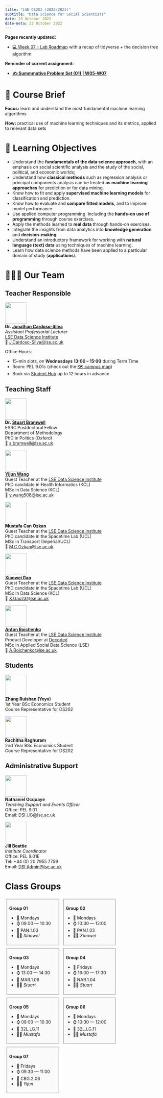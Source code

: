 ```yaml
---
title: "LSE DS202 (2022/2023)"
subtitle: "Data Science for Social Scientists"
date: 23 October 2022
date-meta: 23 October 2022
---
```


::: callout-tip

**Pages recently updated:**

- [💻 Week 07 - Lab Roadmap](/weeks/week07/lab.html) with a recap of tidyverse + the decision tree algorithm

**Reminder of current assignment:**

- [**✍️ Summmative Problem Set (01) | W05-W07**](/assessments/summative1.qmd)

:::


# 📑 Course Brief

**Focus:** learn and understand the most fundamental machine learning algorithms

**How:** practical use of machine learning techniques and its metrics, applied to relevant data sets

# 🎯 Learning Objectives

- Understand the **fundamentals of the data science approach**, with an emphasis on social scientific analysis and the study of the social, political, and economic worlds;
- Understand how **classical methods** such as regression analysis or principal components analysis can be treated **as machine learning approaches** for prediction or for data mining.
- Know how to fit and apply **supervised machine learning models** for classification and prediction.
- Know how to evaluate and **compare fitted models**, and to improve model performance.
- Use applied computer programming, including the **hands-on use of programming** through course exercises.
- Apply the methods learned to **real data** through hands-on exercises.
- Integrate the insights from data analytics into **knowledge generation** and **decision-making**.
- Understand an introductory framework for working with **natural language (text) data** using techniques of machine learning.
- Learn how data science methods have been applied to a particular domain of study (**applications**).

# 🧑🏻‍🏫 Our Team

::: {.panel-tabset}
## Teacher Responsible


![](/figures/people/JonathanCardosoSilva_2022.jpg){fig-align="left" fig-alt="Photo of Dr. Jonathan Cardoso-Silva" width="5em"}  
**Dr. [Jonathan Cardoso-Silva](https://www.lse.ac.uk/DSI/People/Jonathan-Cardoso-Silva)** <br/>
_Assistant Professorial Lecturer_ <br/>
[LSE Data Science Institute](https://lse.ac.uk/dsi)</a><br/>
📧 [J.Cardoso-Silva@lse.ac.uk](mailto:J.Cardoso-Silva@lse.ac.uk)

Office Hours: 

- 15-min slots, on **Wednesdays 13:00 – 15:00** during Term Time
- Room: PEL 9.01c (check out the [🗺️ campus map](https://www.lse.ac.uk/lse-information/assets/documents/21-0099-Campus-Map-update-241121-V6.pdf))
- Book via [Student Hub](https://studenthub.lse.ac.uk/) up to 12 hours in advance

## Teaching Staff

![](/figures/people/stuart.jpg){fig-align="left" fig-alt="Photo of Stuart Bramwell" width="5em"}  
**Dr. [Stuart Bramwell](https://www.lse.ac.uk/Methodology/People/Academic-Staff/Stuart-Bramwell/Stuart-Bramwell)** <br/>
ESRC Postdoctoral Fellow <br/> 
Department of Methodology<br/>
PhD in Politics (Oxford)<br/>
📧 [s.bramwell@lse.ac.uk](mailto:s.bramwell@lse.ac.uk)

![](/figures/people/Yijun.jpg){fig-align="left" fig-alt="Photo of Yijun Wang" width="5em"}  
**[Yijun Wang](https://www.kcl.ac.uk/people/yijun-wang)** <br/>
Guest Teacher at the [LSE Data Science Institute](https://lse.ac.uk/dsi)<br/> 
PhD candidate in Health Informatics (KCL) <br/>
MSc in Data Science (KCL) <br/>
📧 [y.wang508@lse.ac.uk](mailto:y.wang508@lse.ac.uk)

![](/figures/people/mustafa.jfif){fig-align="left" fig-alt="Photo of Mustafa Can Ozkan" width="5em"}  
**Mustafa Can Ozkan** <br/>
Guest Teacher at the [LSE Data Science Institute](https://lse.ac.uk/dsi)<br> 
PhD candidate in the Spacetime Lab (UCL) <br> 
MSc in Transport (Imperial/UCL) <br/>
📧 [M.C.Ozkan@lse.ac.uk](mailto:M.C.Ozkan@lse.ac.uk)


![](/figures/people/Xiaowei.png){fig-align="left" fig-alt="Photo of Xiaowei Gao" width="5em"}  
**[Xiaowei Gao](https://github.com/UCLWilson)** <br/>
Guest Teacher at the [LSE Data Science Institute](https://lse.ac.uk/dsi)<br> 
PhD candidate in the Spacetime Lab (UCL) <br/> 
MSc in Data Science (KCL) <br/>
📧 [X.Gao23@lse.ac.uk](mailto:X.Gao23@lse.ac.uk)

![](/figures/people/Anton.jpg){fig-align="left" fig-alt="Photo of Anton Boichenko" width="5em"}  
**[Anton Boichenko](http://boychenko.pro/)** <br/>
Guest Teacher at the [LSE Data Science Institute](https://lse.ac.uk/dsi)<br> 
Product Developer at [Decoded](https://decoded.com/) <br> 
MSc in Applied Social Data Science (LSE) <br/>
📧 [A.Boichenko@lse.ac.uk](mailto:A.Boichenko@lse.ac.uk)

## Students


![](/figures/people/Yoyo.png){fig-align="left" fig-alt="Photo of Zhang Ruishan (Yoyo)" width="5em"}  
**Zhang Ruishan (Yoyo)** <br/>
1st Year BSc Economics Student <br/>
Course Representative for DS202

![](/figures/people/Rachitha.png){fig-align="left" fig-alt="Photo of Rachitha Raghuram" width="5em"}  
**Rachitha Raghuram** <br/>
2nd Year BSc Economics Student <br/>
Course Representative for DS202

## Administrative Support


![](/figures/people/Nathaniel-Ocquaye-Cropped-450x450.jpg){fig-align="left" fig-alt="Photo of Nathaniel Ocquaye" width="5em"}  
**Nathaniel Ocquaye** <br/>
_Teaching Support and Events Officer_<br/>
Office: PEL 9.01<br/>
Email: [DSI.UG@lse.ac.uk](mailto:DSI.UG@lse.ac.uk)

![](/figures/people/Jill-Beattie.png){fig-align="left" fig-alt="Photo of Jill Beattie" width="5em"}  
**Jill Beattie** <br/>
_Institute Coordinator_<br/>
Office: PEL 9.01E<br/>
Tel: +44 (0) 20 7955 7759<br/>
Email: [DSI.Admin@lse.ac.uk](mailto:DSI.Admin@lse.ac.uk)

:::



# Class Groups


::: {style="display:inline-block;width: 30.5%;border-style: dotted;border-width: 1px;border-color: &quot;#fefefe&quot;; margin:1%;padding:1.5%;background-color:#fafafa"}
**Group 01**

- 📆 Mondays
- ⌚ 09:00 — 10:30
- 📍 PAN.1.03
- 🧑‍🏫 _Xiaowei_
:::


::: {style="display:inline-block;width: 30.5%;border-style: dotted;border-width: 1px;border-color: &quot;#fefefe&quot;; margin:1%;padding:1.5%;background-color:#fafafa"}
**Group 02**

- 📆 Mondays
- ⌚ 10:30 — 12:00
- 📍 PAN.1.03
- 🧑‍🏫 _Xiaowei_
        
:::

::: {style="display:inline-block;width: 30.5%;border-style: dotted;border-width: 1px;border-color: &quot;#fefefe&quot;; margin:1%;padding:1.5%;background-color:#fafafa"}
**Group 03**

- 📆 Mondays
- ⌚ 13:00 — 14:30
- 📍 MAR.1.09
- 🧑‍🏫 _Stuart_
        
:::

::: {style="display:inline-block;width: 30.5%;border-style: dotted;border-width: 1px;border-color: &quot;#fefefe&quot;; margin:1%;padding:1.5%;background-color:#fafafa"}
**Group 04**

- 📆 Fridays
- ⌚ 16:00 — 17:30
- 📍 NAB.1.04
- 🧑‍🏫 _Stuart_
        
:::

::: {style="display:inline-block;width: 30.5%;border-style: dotted;border-width: 1px;border-color: &quot;#fefefe&quot;; margin:1%;padding:1.5%;background-color:#fafafa"}
**Group 05**

- 📆 Mondays
- ⌚ 09:00 — 10:30
- 📍 32L.LG.11
- 🧑‍🏫 _Mustafa_
:::

::: {style="display:inline-block;width: 30.5%;border-style: dotted;border-width: 1px;border-color: &quot;#fefefe&quot;; margin:1%;padding:1.5%;background-color:#fafafa"}
**Group 06**

- 📆 Mondays
- ⌚ 10:30 — 12:00
- 📍 32L.LG.11
- 🧑‍🏫 _Mustafa_
:::

::: {style="display:inline-block;width: 30.5%;border-style: dotted;border-width: 1px;border-color: &quot;#fefefe&quot;; margin:1%;padding:1.5%;background-color:#fafafa"}
**Group 07**

- 📆 Fridays
- ⌚ 09:30 — 11:00
- 📍 CBG.2.06
- 🧑‍🏫 _Yijun_
:::
